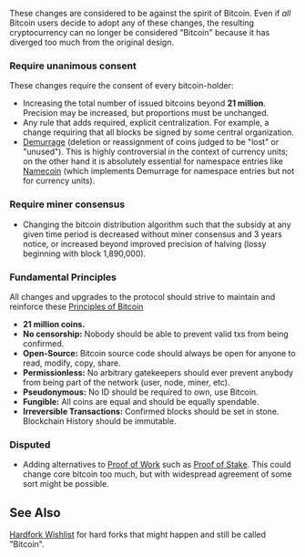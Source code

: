 These changes are considered to be against the spirit of Bitcoin. Even if ''all'' Bitcoin users decide to adopt any of these changes, the resulting cryptocurrency can no longer be considered "Bitcoin" because it has diverged too much from the original design.

=== Require unanimous consent ===

These changes require the consent of every bitcoin-holder:
* Increasing the total number of issued bitcoins beyond '''21 million'''. Precision may be increased, but proportions must be unchanged.
* Any rule that adds required, explicit centralization. For example, a change requiring that all blocks be signed by some central organization.
* [http://en.wikipedia.org/wiki/Demurrage_(currency) Demurrage] (deletion or reassignment of coins judged to be "lost" or "unused").  This is highly controversial in the context of currency units; on the other hand it is absolutely essential for namespace entries like [[Namecoin]] (which implements Demurrage for namespace entries but not for currency units).

=== Require miner consensus ===
* Changing the bitcoin distribution algorithm such that the subsidy at any given time period is decreased without miner consensus and 3 years notice, or increased beyond improved precision of halving (lossy beginning with block 1,890,000).

=== Fundamental Principles===

All changes and upgrades to the protocol should strive to maintain and reinforce these [[Principles of Bitcoin]]

* '''21 million coins.'''     
* '''No censorship:''' Nobody should be able to prevent valid txs from being confirmed.
* '''Open-Source:''' Bitcoin source code should always be open for anyone to read, modify, copy, share.
* '''Permissionless:'''  No arbitrary gatekeepers should ever prevent anybody from being part of the network (user, node, miner, etc).
* '''Pseudonymous:''' No ID should be required to own, use Bitcoin. 
* '''Fungible:''' All coins are equal and should be equally spendable.
* '''Irreversible Transactions:''' Confirmed blocks should be set in stone. Blockchain History should be immutable.

=== Disputed ===
* Adding alternatives to [[Proof of Work]] such as [[Proof of Stake]]. This could change core bitcoin too much, but with widespread agreement of some sort might be possible.

== See Also ==
[[Hardfork Wishlist]] for hard forks that might happen and still be called "Bitcoin".
